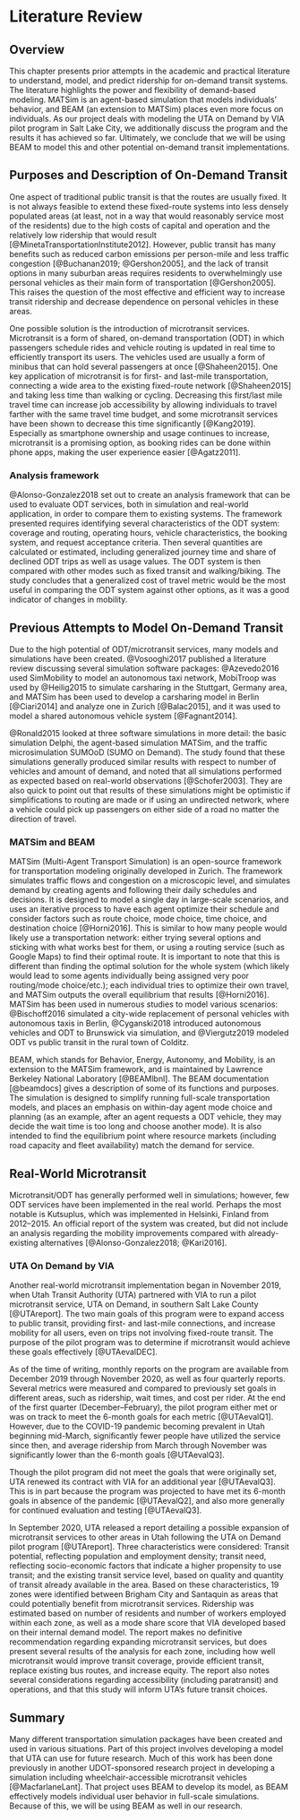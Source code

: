 # Literature Review

## Overview

This chapter presents prior attempts in the academic and practical literature to understand, model, and predict ridership for on-demand transit systems. The literature highlights the power and flexibility of demand-based modeling. MATSim is an agent-based simulation that models individuals’ behavior, and BEAM (an extension to MATSim) places even more focus on individuals. As our project deals with modeling the UTA on Demand by VIA pilot program in Salt Lake City, we additionally discuss the program and the results it has achieved so far. Ultimately, we conclude that we will be using BEAM to model this and other potential on-demand transit implementations.


## Purposes and Description of On-Demand Transit

One aspect of traditional public transit is that the routes are usually fixed. It is not always feasible to extend these fixed-route systems into less densely populated areas (at least, not in a way that would reasonably service most of the residents) due to the high costs of capital and operation and the relatively low ridership that would result [@MinetaTransportationInstitute2012]. However, public transit has many benefits such as reduced carbon emissions per person-mile and less traffic congestion [@Buchanan2019; @Gershon2005], and the lack of transit options in many suburban areas requires residents to overwhelmingly use personal vehicles as their main form of transportation [@Gershon2005]. This raises the question of the most effective and efficient way to increase transit ridership and decrease dependence on personal vehicles in these areas.

One possible solution is the introduction of microtransit services. Microtransit is a form of shared, on-demand transportation (ODT) in which passengers schedule rides and vehicle routing is updated in real time to efficiently transport its users. The vehicles used are usually a form of minibus that can hold several passengers at once [@Shaheen2015]. One key application of microtransit is for first- and last-mile transportation, connecting a wide area to the existing fixed-route network [@Shaheen2015] and taking less time than walking or cycling. Decreasing this first/last mile travel time can increase job accessibility by allowing individuals to travel farther with the same travel time budget, and some microtransit services have been shown to decrease this time significantly [@Kang2019]. Especially as smartphone ownership and usage continues to increase, microtransit is a promising option, as booking rides can be done within phone apps, making the user experience easier [@Agatz2011].

### Analysis framework

@Alonso-Gonzalez2018 set out to create an analysis framework that can be used to evaluate ODT services, both in simulation and real-world application, in order to compare them to existing systems. The framework presented requires identifying several characteristics of the ODT system: coverage and routing, operating hours, vehicle characteristics, the booking system, and request acceptance criteria. Then several quantities are calculated or estimated, including generalized journey time and share of declined ODT trips as well as usage values. The ODT system is then compared with other modes such as fixed transit and walking/biking. The study concludes that a generalized cost of travel metric would be the most useful in comparing the ODT system against other options, as it was a good indicator of changes in mobility.


## Previous Attempts to Model On-Demand Transit

Due to the high potential of ODT/microtransit services, many models and simulations have been created. @Vosooghi2017 published a literature review discussing several simulation software packages: @Azevedo2016 used SimMobility to model an autonomous taxi network, MobiTroop was used by @Heilig2015 to simulate carsharing in the Stuttgart, Germany area, and MATSim has been used to develop a carsharing model in Berlin [@Ciari2014] and analyze one in Zurich [@Balac2015], and it was used to model a shared autonomous vehicle system [@Fagnant2014].

@Ronald2015 looked at three software simulations in more detail: the basic simulation Delphi, the agent-based simulation MATSim, and the traffic microsimulation SUMOoD (SUMO on Demand). The study found that these simulations generally produced similar results with respect to number of vehicles and amount of demand, and noted that all simulations performed as expected based on real-world observations [@Schofer2003]. They are also quick to point out that results of these simulations might be optimistic if simplifications to routing are made or if using an undirected network, where a vehicle could pick up passengers on either side of a road no matter the direction of travel.

### MATSim and BEAM

MATSim (Multi-Agent Transport Simulation) is an open-source framework for transportation modeling originally developed in Zurich. The framework simulates traffic flows and congestion on a microscopic level, and simulates demand by creating agents and following their daily schedules and decisions. It is designed to model a single day in large-scale scenarios, and uses an iterative process to have each agent optimize their schedule and consider factors such as route choice, mode choice, time choice, and destination choice [@Horni2016]. This is similar to how many people would likely use a transportation network: either trying several options and sticking with what works best for them, or using a routing service (such as Google Maps) to find their optimal route. It is important to note that this is different than finding the optimal solution for the whole system (which likely would lead to some agents individually being assigned very poor routing/mode choice/etc.); each individual tries to optimize their own travel, and MATSim outputs the overall equilibrium that results [@Horni2016]. MATSim has been used in numerous studies to model various scenarios: @Bischoff2016 simulated a city-wide replacement of personal vehicles with autonomous taxis in Berlin, @Cyganski2018 introduced autonomous vehicles and ODT to Brunswick via simulation, and @Viergutz2019 modeled ODT vs public transit in the rural town of Colditz.

BEAM, which stands for Behavior, Energy, Autonomy, and Mobility, is an extension to the MATSim framework, and is maintained by Lawrence Berkeley National Laboratory [@BEAMlbnl]. The BEAM documentation [@beamdocs] gives a description of some of its functions and purposes. The simulation is designed to simplify running full-scale transportation models, and places an emphasis on within-day agent mode choice and planning (as an example, after an agent requests a ODT vehicle, they may decide the wait time is too long and choose another mode). It is also intended to find the equilibrium point where resource markets (including road capacity and fleet availability) match the demand for service.


## Real-World Microtransit

Microtransit/ODT has generally performed well in simulations; however, few ODT services have been implemented in the real world. Perhaps the most notable is Kutsuplus, which was implemented in Helsinki, Finland from 2012–2015. An official report of the system was created, but did not include an analysis regarding the mobility improvements compared with already-existing alternatives [@Alonso-Gonzalez2018; @Kari2016].

### UTA On Demand by VIA

Another real-world microtransit implementation began in November 2019, when Utah Transit Authority (UTA) partnered with VIA to run a pilot microtransit service, UTA on Demand, in southern Salt Lake County [@UTAreport]. The two main goals of this program were to expand access to public transit, providing first- and last-mile connections, and increase mobility for all users, even on trips not involving fixed-route transit. The purpose of the pilot program was to determine if microtransit would achieve these goals effectively [@UTAevalDEC].

As of the time of writing, monthly reports on the program are available from December 2019 through November 2020, as well as four quarterly reports. Several metrics were measured and compared to previously set goals in different areas, such as ridership, wait times, and cost per rider. At the end of the first quarter (December–February), the pilot program either met or was on track to meet the 6-month goals for each metric [@UTAevalQ1]. However, due to the COVID-19 pandemic becoming prevalent in Utah beginning mid-March, significantly fewer people have utilized the service since then, and average ridership from March through November was significantly lower than the 6-month goals [@UTAevalQ3].

Though the pilot program did not meet the goals that were originally set, UTA renewed its contract with VIA for an additional year [@UTAevalQ3]. This is in part because the program was projected to have met its 6-month goals in absence of the pandemic [@UTAevalQ2], and also more generally for continued evaluation and testing [@UTAevalQ3].

In September 2020, UTA released a report detailing a possible expansion of microtransit services to other areas in Utah following the UTA on Demand pilot program [@UTAreport]. Three characteristics were considered: Transit potential, reflecting population and employment density; transit need, reflecting socio-economic factors that indicate a higher propensity to use transit; and the existing transit service level, based on quality and quantity of transit already available in the area. Based on these characteristics, 19 zones were identified between Brigham City and Santaquin as areas that could potentially benefit from microtransit services. Ridership was estimated based on number of residents and number of workers employed within each zone, as well as a mode share score that VIA developed based on their internal demand model. The report makes no definitive recommendation regarding expanding microtransit services, but does present several results of the analysis for each zone, including how well microtransit would improve transit coverage, provide efficient transit, replace existing bus routes, and increase equity. The report also notes several considerations regarding accessibility (including paratransit) and operations, and that this study will inform UTA’s future transit choices.


## Summary

Many different transportation simulation packages have been created and used in various situations. Part of this project involves developing a model that UTA can use for future research. Much of this work has been done previously in another UDOT-sponsored research project in developing a simulation including wheelchair-accessible microtransit vehicles [@MacfarlaneLant]. That project uses BEAM to develop its model, as BEAM effectively models individual user behavior in full-scale simulations. Because of this, we will be using BEAM as well in our research.
